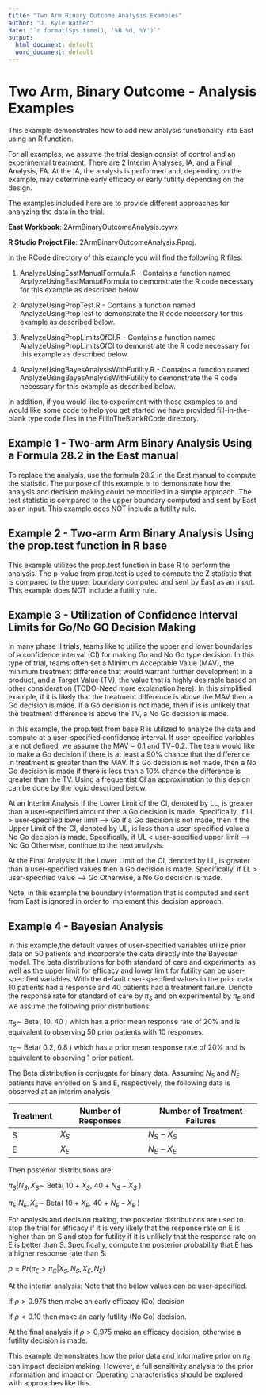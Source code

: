 ```yaml
---
title: "Two Arm Binary Outcome Analysis Examples"
author: "J. Kyle Wathen"
date: "`r format(Sys.time(), '%B %d, %Y')`"
output:
  html_document: default
  word_document: default
---
```


# Two Arm, Binary Outcome - Analysis Examples

This example demonstrates how to add new analysis functionality  into East using an R function.  

For all examples, we assume the trial design consist of control and an experimental treatment. There are 2 Interim Analyses, IA, and a Final Analysis, FA. At the IA, the analysis is performed and, depending on the example, may determine early efficacy or early futility depending on the design.

The examples included here are to provide different approaches for analyzing the data in the trial. 

**East Workbook**: 2ArmBinaryOutcomeAnalysis.cywx

**R Studio Project File**: 2ArmBinaryOutcomeAnalysis.Rproj.

In the RCode directory of this example you will find the following R files:

1.  AnalyzeUsingEastManualFormula.R - Contains a function named AnalyzeUsingEastManualFormula to demonstrate the R code necessary for this example as described below.

2.  AnalyzeUsingPropTest.R - Contains a function named AnalyzeUsingPropTest to demonstrate the R code necessary for this example as described below.

3.  AnalyzeUsingPropLimitsOfCI.R - Contains a function named AnalyzeUsingPropLimitsOfCI to demonstrate the R code necessary for this example as described below.

4.  AnalyzeUsingBayesAnalysisWithFutility.R - Contains a function named AnalyzeUsingBayesAnalysisWithFutility to demonstrate the R code necessary for this example as described below.


In addition, if you would like to experiment with these examples to and would like some code to help you get started we have provided fill-in-the-blank type 
code files in the FillInTheBlankRCode directory.  

## Example 1 - Two-arm Arm Binary Analysis Using a Formula 28.2 in the East manual

To replace the analysis, use the formula 28.2 in the East manual to compute the statistic.  The purpose of this example is to demonstrate how the analysis and decision making could be modified in a simple approach.  The test statistic is compared to the upper boundary computed and sent by East as an input. This example does NOT include a futility rule. 

## Example 2 - Two-arm Arm Binary Analysis Using the prop.test function in R base  

This example utilizes the prop.test function in base R to perform the analysis. The p-value from prop.test is used to compute the Z statistic that is compared to the upper boundary computed and sent by East as an input.  This example does NOT include a futility rule. 


## Example 3 -  Utilization of Confidence Interval Limits for Go/No GO Decision Making

In many phase II trials, teams like to utilize the upper and lower boundaries of a confidence interval (CI) for making Go and No Go type decision. In this type of trial, teams often set a Minimum Acceptable Value (MAV), the minimum treatment difference that would warrant further development in a product, and a Target Value (TV), the value that is highly desirable based on other consideration (TODO-Need more explanation here).  In this simplified example, if it is likely that the treatment difference is above the MAV then a Go decision is made.  If a Go decision is not made, then if is is unlikely that the treatment difference is above the TV, a No Go decision is made.      

In this example, the prop.test from base R is utilized to analyze the data and compute at a user-specified confidence interval. If user-specified variables are not defined, we assume the MAV = 0.1 and TV=0.2. The team would like to make a Go decision if there is at least a 90% chance that the difference in treatment is greater than the MAV.  If a Go decision is not made, then a No Go decision is made if there is less than a 10% chance the difference is greater than the TV.  Using a frequentist CI an approximation to this design can be done by the logic described below.

At an Interim Analysis
    If the Lower Limit of the CI, denoted by LL, is greater than a user-specified amount then a Go decision is made.  Specifically, if LL > user-specified lower limit --> Go
    If a Go decision is not made, then if the Upper Limit of the CI, denoted by UL, is less than a user-specified value a No Go decision is made.  Specifically, if UL < user-specified upper limit --> No Go
    Otherwise, continue to the next analysis.

At the Final Analysis: 
    If the Lower Limit of the CI, denoted by LL, is greater than a user-specified values then a Go decision is made.  Specifically, if LL > user-specified value --> Go
    Otherwise, a No Go decision is made.
    
Note, in this example the boundary information that is computed and sent from East is ignored in order to implement this decision approach.


## Example 4 - Bayesian Analysis

In this example,the default values of user-specified variables utilize prior data on 50 patients and incorporate the data directly into the Bayesian model. The beta distributions for both standard of care and experimental as well as the upper limit for efficacy and lower limit for futility can be user-specified variables. With the default user-specified values in the prior data, 10 patients had a response and 40 patients had a treatment failure.   Denote the response rate for standard of care by $\pi_S$ and on experimental by $\pi_E$ and we assume the following prior distributions:

$\pi_S \sim$ Beta( 10, 40 ) which has a prior mean response rate of 20% and is equivalent to observing 50 prior patients with 10 responses.

$\pi_E \sim$ Beta( 0.2, 0.8 ) which has a prior mean response rate of 20% and is equivalent to observing 1 prior patient.

The Beta distribution is conjugate for binary data.  Assuming $N_S$ and $N_E$ patients have enrolled on S and E, respectively, the following data is observed at an interim analysis



| Treatment | Number of Responses | Number of Treatment Failures |
|-----------|---------------------|------------------------------|
|    S      | $X_S$               | $N_S - X_S$                  |
|    E      | $X_E$               | $N_E - X_E$                  |


Then posterior distributions are:

$\pi_S | N_S, X_S \sim$ Beta( 10 + $X_S$, 40 + $N_S - X_S$ )

$\pi_E | N_E, X_E \sim$ Beta( 10 + $X_E$, 40 + $N_E - X_E$ )

For analysis and decision making, the posterior distributions are used to stop the trial for efficacy if it is very likely that the response rate on E is higher than on S and stop for futility if it is unlikely that the response rate on E is better than S.  Specifically, compute the posterior probability that E has a higher response rate than S:

$\rho = Pr( \pi_E > \pi_C | X_S, N_S, X_E, N_E )$  

At the interim analysis:
Note that the below values can be user-specified. 

If $\rho > 0.975$ then make an early efficacy (Go) decision

If $\rho < 0.10$ then make an early futility (No Go) decision.

At the final analysis if $\rho > 0.975$ make an efficacy decision, otherwise a futility decision is made.

This example demonstrates how the prior data and informative prior on $\pi_S$ can impact decision making.   However, a full sensitivity analysis to the prior information and impact on Operating characteristics should be explored with approaches like this. 

